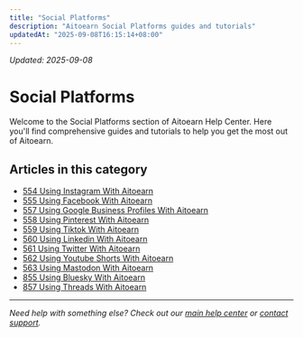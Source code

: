 ```yaml
---
title: "Social Platforms"
description: "Aitoearn Social Platforms guides and tutorials"
updatedAt: "2025-09-08T16:15:14+08:00"
---
```

<!-- UPDATED_AT -->
_Updated: 2025-09-08_

# Social Platforms

Welcome to the Social Platforms section of Aitoearn Help Center. Here you'll find comprehensive guides and tutorials to help you get the most out of Aitoearn.

## Articles in this category

- [554 Using Instagram With Aitoearn](554-using-instagram-with-aitoearn)
- [555 Using Facebook With Aitoearn](555-using-facebook-with-aitoearn)
- [557 Using Google Business Profiles With Aitoearn](557-using-google-business-profiles-with-aitoearn)
- [558 Using Pinterest With Aitoearn](558-using-pinterest-with-aitoearn)
- [559 Using Tiktok With Aitoearn](559-using-tiktok-with-aitoearn)
- [560 Using Linkedin With Aitoearn](560-using-linkedin-with-aitoearn)
- [561 Using Twitter With Aitoearn](561-using-twitter-with-aitoearn)
- [562 Using Youtube Shorts With Aitoearn](562-using-youtube-shorts-with-aitoearn)
- [563 Using Mastodon With Aitoearn](563-using-mastodon-with-aitoearn)
- [855 Using Bluesky With Aitoearn](855-using-bluesky-with-aitoearn)
- [857 Using Threads With Aitoearn](857-using-threads-with-aitoearn)

---

*Need help with something else? Check out our [main help center](/en/help-center) or [contact support](mailto:hello@aitoearn.com).*
